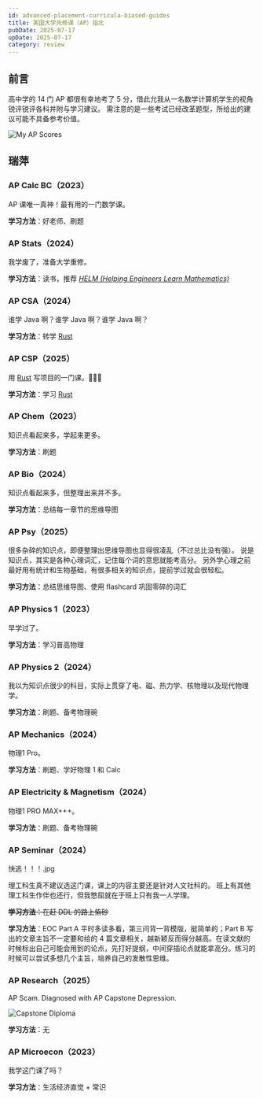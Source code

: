 ```yaml
---
id: advanced-placement-curricula-biased-guides
title: 美国大学先修课（AP）指北
pubDate: 2025-07-17
upDate: 2025-07-17
category: review
---
```



## 前言

高中学的 14 门 AP 都很有幸地考了 5 分，借此允我从一名数学计算机学生的视角锐评锐评各科并附与学习建议。
需注意的是一些考试已经改革题型，所给出的建议可能不具备参考价值。

<Image
alt="My AP Scores"
src={ap_scores}
class="rounded-lg"
/>

## 瑞萍

### AP Calc BC（2023）

AP 课唯一真神！最有用的一门数学课。

**学习方法**：好老师、刷题

### AP Stats（2024）

我学废了，准备大学重修。

**学习方法**：读书，推荐 [*HELM (Helping Engineers Learn Mathematics)*](https://nucinkis-lab.cc.ic.ac.uk/HELM/helm_workbooks.html)

### AP CSA（2024）

谁学 Java 啊？谁学 Java 啊？谁学 Java 啊？

**学习方法**：转学 [Rust](https://rustup.rs/)

### AP CSP（2025）

用 [Rust](https://rustup.rs/) 写项目的一门课。🦀🦀🦀

**学习方法**：学习 [Rust](https://rustup.rs/)

### AP Chem（2023）

知识点看起来多，学起来更多。

**学习方法**：刷题

### AP Bio（2024）

知识点看起来多，但整理出来并不多。

**学习方法**：总结每一章节的思维导图

### AP Psy（2025）

很多杂碎的知识点，即便整理出思维导图也显得很凌乱（不过总比没有强）。
说是知识点，其实是各种心理词汇，记住每个词的意思就能考高分。
另外学心理之前最好用有统计和生物基础，有很多相关的知识点，提前学过就会很轻松。

**学习方法**：总结思维导图、使用 flashcard 巩固零碎的词汇

### AP Physics 1（2023）

早学过了。

**学习方法**：学习普高物理

### AP Physics 2（2024）

我以为知识点很少的科目，实际上贯穿了电、磁、热力学、核物理以及现代物理学。

**学习方法**：刷题、备考物理碗

### AP Mechanics（2024）

物理1 Pro。

**学习方法**：刷题、学好物理 1 和 Calc

### AP Electricity & Magnetism（2024）

物理1 PRO MAX+++。

**学习方法**：刷题、备考物理碗

### AP Seminar（2024）

快逃！！！.jpg

理工科生真不建议选这门课，课上的内容主要还是针对人文社科的。
班上有其他理工科生作伴也还行，但我憋屈就在于班上只有我一人学理。

~~**学习方法**：在赶 DDL 的路上紫砂~~

**学习方法**：EOC Part A 平时多读多看，第三问背一背模版，挺简单的；Part B 写出的文章主旨不一定要和给的 4 篇文章相关，越新颖反而得分越高。在读文献的时候标出自己可能会用到的论点，先打好提纲，中间穿插论点就能拿高分。练习的时候可以尝试多想几个主旨，培养自己的发散性思维。

### AP Research（2025）

AP Scam. Diagnosed with AP Capstone Depression.

<Image
alt="Capstone Diploma"
src={capstone_diploma}
class="rounded-lg"
/>

**学习方法**：无

### AP Microecon（2023）

我学这门课了吗？

**学习方法**：生活经济直觉 + 常识
